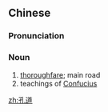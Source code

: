 ==Chinese==
{{zh-forms}}

===Pronunciation===
{{zh-pron
|m=kǒngdào
|cat=n
}}

===Noun===
{{zh-noun}}

# [[thoroughfare]]; main road
# teachings of [[Confucius]]

[[zh:孔道]]